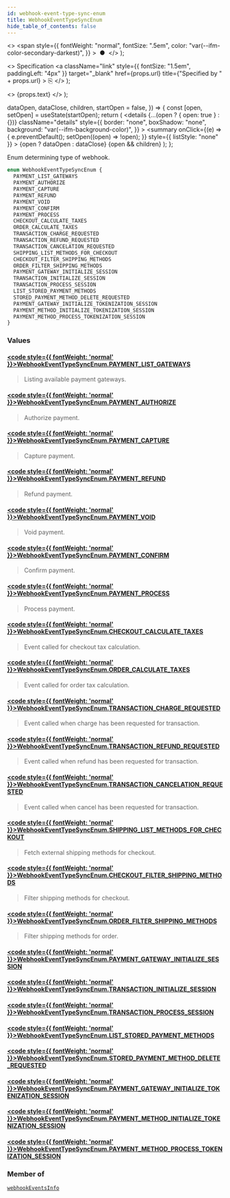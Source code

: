 ```yaml
---
id: webhook-event-type-sync-enum
title: WebhookEventTypeSyncEnum
hide_table_of_contents: false
---
```


  <>
    <span
      style={{
        fontWeight: "normal",
        fontSize: ".5em",
        color: "var(--ifm-color-secondary-darkest)",
      }}
    >
      &nbsp;●&nbsp;
    </span>
  </>
);

  <>
    Specification
    <a
      className="link"
      style={{ fontSize: "1.5em", paddingLeft: "4px" }}
      target="\_blank"
      href={props.url}
      title={"Specified by " + props.url}
    >
      ⎘
    </a>
  </>
);

  <>
    <span className={props.class}>{props.text}</span>
  </>
);


  dataOpen,
  dataClose,
  children,
  startOpen = false,
}) => {
  const [open, setOpen] = useState(startOpen);
  return (
    <details
      {...(open ? { open: true } : {})}
      className="details"
      style={{
        border: "none",
        boxShadow: "none",
        background: "var(--ifm-background-color)",
      }}
    >
      <summary
        onClick={(e) => {
          e.preventDefault();
          setOpen((open) => !open);
        }}
        style={{ listStyle: "none" }}
      >
        {open ? dataOpen : dataClose}
      </summary>
      {open && children}
    </details>
  );
};

Enum determining type of webhook.

```graphql
enum WebhookEventTypeSyncEnum {
  PAYMENT_LIST_GATEWAYS
  PAYMENT_AUTHORIZE
  PAYMENT_CAPTURE
  PAYMENT_REFUND
  PAYMENT_VOID
  PAYMENT_CONFIRM
  PAYMENT_PROCESS
  CHECKOUT_CALCULATE_TAXES
  ORDER_CALCULATE_TAXES
  TRANSACTION_CHARGE_REQUESTED
  TRANSACTION_REFUND_REQUESTED
  TRANSACTION_CANCELATION_REQUESTED
  SHIPPING_LIST_METHODS_FOR_CHECKOUT
  CHECKOUT_FILTER_SHIPPING_METHODS
  ORDER_FILTER_SHIPPING_METHODS
  PAYMENT_GATEWAY_INITIALIZE_SESSION
  TRANSACTION_INITIALIZE_SESSION
  TRANSACTION_PROCESS_SESSION
  LIST_STORED_PAYMENT_METHODS
  STORED_PAYMENT_METHOD_DELETE_REQUESTED
  PAYMENT_GATEWAY_INITIALIZE_TOKENIZATION_SESSION
  PAYMENT_METHOD_INITIALIZE_TOKENIZATION_SESSION
  PAYMENT_METHOD_PROCESS_TOKENIZATION_SESSION
}
```

### Values

#### [<code style={{ fontWeight: 'normal' }}>WebhookEventTypeSyncEnum.<b>PAYMENT_LIST_GATEWAYS</b></code>](#)

> Listing available payment gateways.

#### [<code style={{ fontWeight: 'normal' }}>WebhookEventTypeSyncEnum.<b>PAYMENT_AUTHORIZE</b></code>](#)

> Authorize payment.

#### [<code style={{ fontWeight: 'normal' }}>WebhookEventTypeSyncEnum.<b>PAYMENT_CAPTURE</b></code>](#)

> Capture payment.

#### [<code style={{ fontWeight: 'normal' }}>WebhookEventTypeSyncEnum.<b>PAYMENT_REFUND</b></code>](#)

> Refund payment.

#### [<code style={{ fontWeight: 'normal' }}>WebhookEventTypeSyncEnum.<b>PAYMENT_VOID</b></code>](#)

> Void payment.

#### [<code style={{ fontWeight: 'normal' }}>WebhookEventTypeSyncEnum.<b>PAYMENT_CONFIRM</b></code>](#)

> Confirm payment.

#### [<code style={{ fontWeight: 'normal' }}>WebhookEventTypeSyncEnum.<b>PAYMENT_PROCESS</b></code>](#)

> Process payment.

#### [<code style={{ fontWeight: 'normal' }}>WebhookEventTypeSyncEnum.<b>CHECKOUT_CALCULATE_TAXES</b></code>](#)

> Event called for checkout tax calculation.
>
> <Badge text="Added in Saleor 3.6" class="secondary margin-bottom--sm" />

#### [<code style={{ fontWeight: 'normal' }}>WebhookEventTypeSyncEnum.<b>ORDER_CALCULATE_TAXES</b></code>](#)

> Event called for order tax calculation.
>
> <Badge text="Added in Saleor 3.6" class="secondary margin-bottom--sm" />

#### [<code style={{ fontWeight: 'normal' }}>WebhookEventTypeSyncEnum.<b>TRANSACTION_CHARGE_REQUESTED</b></code>](#)

> Event called when charge has been requested for transaction.
>
> <Badge text="Added in Saleor 3.13" class="secondary margin-bottom--sm" />
>
> <FeaturePreview />

#### [<code style={{ fontWeight: 'normal' }}>WebhookEventTypeSyncEnum.<b>TRANSACTION_REFUND_REQUESTED</b></code>](#)

> Event called when refund has been requested for transaction.
>
> <Badge text="Added in Saleor 3.13" class="secondary margin-bottom--sm" />
>
> <FeaturePreview />

#### [<code style={{ fontWeight: 'normal' }}>WebhookEventTypeSyncEnum.<b>TRANSACTION_CANCELATION_REQUESTED</b></code>](#)

> Event called when cancel has been requested for transaction.
>
> <Badge text="Added in Saleor 3.13" class="secondary margin-bottom--sm" />
>
> <FeaturePreview />

#### [<code style={{ fontWeight: 'normal' }}>WebhookEventTypeSyncEnum.<b>SHIPPING_LIST_METHODS_FOR_CHECKOUT</b></code>](#)

> Fetch external shipping methods for checkout.

#### [<code style={{ fontWeight: 'normal' }}>WebhookEventTypeSyncEnum.<b>CHECKOUT_FILTER_SHIPPING_METHODS</b></code>](#)

> Filter shipping methods for checkout.

#### [<code style={{ fontWeight: 'normal' }}>WebhookEventTypeSyncEnum.<b>ORDER_FILTER_SHIPPING_METHODS</b></code>](#)

> Filter shipping methods for order.

#### [<code style={{ fontWeight: 'normal' }}>WebhookEventTypeSyncEnum.<b>PAYMENT_GATEWAY_INITIALIZE_SESSION</b></code>](#)

>

#### [<code style={{ fontWeight: 'normal' }}>WebhookEventTypeSyncEnum.<b>TRANSACTION_INITIALIZE_SESSION</b></code>](#)

>

#### [<code style={{ fontWeight: 'normal' }}>WebhookEventTypeSyncEnum.<b>TRANSACTION_PROCESS_SESSION</b></code>](#)

>

#### [<code style={{ fontWeight: 'normal' }}>WebhookEventTypeSyncEnum.<b>LIST_STORED_PAYMENT_METHODS</b></code>](#)

>

#### [<code style={{ fontWeight: 'normal' }}>WebhookEventTypeSyncEnum.<b>STORED_PAYMENT_METHOD_DELETE_REQUESTED</b></code>](#)

>

#### [<code style={{ fontWeight: 'normal' }}>WebhookEventTypeSyncEnum.<b>PAYMENT_GATEWAY_INITIALIZE_TOKENIZATION_SESSION</b></code>](#)

>

#### [<code style={{ fontWeight: 'normal' }}>WebhookEventTypeSyncEnum.<b>PAYMENT_METHOD_INITIALIZE_TOKENIZATION_SESSION</b></code>](#)

>

#### [<code style={{ fontWeight: 'normal' }}>WebhookEventTypeSyncEnum.<b>PAYMENT_METHOD_PROCESS_TOKENIZATION_SESSION</b></code>](#)

>

### Member of

[`webhookEventsInfo`](../../../api-storefront/miscellaneous/directives/webhook-events-info) <Badge class="badge badge--secondary" text="directive"/>

